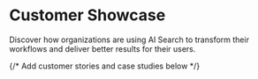 # Customer Showcase

Discover how organizations are using AI Search to transform their workflows and deliver better results for their users.

{/* Add customer stories and case studies below */} 